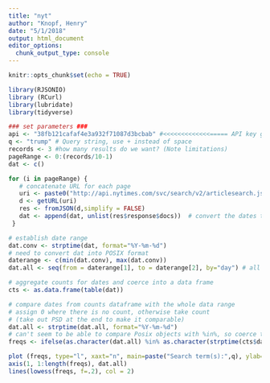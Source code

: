 ```yaml
---
title: "nyt"
author: "Knopf, Henry"
date: "5/1/2018"
output: html_document
editor_options: 
  chunk_output_type: console
---
```


```r
knitr::opts_chunk$set(echo = TRUE)
```

```r
library(RJSONIO)
library (RCurl)
library(lubridate)
library(tidyverse)
```


```r
### set parameters ###
api <- "38fb121cafaf4e3a932f71087d3bcbab" #<<<<<<<<<<<<<===== API key goes here
q <- "trump" # Query string, use + instead of space
records <- 3 #how many results do we want? (Note limitations)
pageRange <- 0:(records/10-1)
dat <- c()


```

```r
for (i in pageRange) {
   # concatenate URL for each page
   uri <- paste0("http://api.nytimes.com/svc/search/v2/articlesearch.json?q=", q, "&page=", i, "&fl=pub_date&api-key=", api)
   d <- getURL(uri)
   res <- fromJSON(d,simplify = FALSE)
   dat <- append(dat, unlist(res$response$docs))  # convert the dates to a vector and append
 }


```

```r
# establish date range
dat.conv <- strptime(dat, format="%Y-%m-%d")
# need to convert dat into POSIX format
daterange <- c(min(dat.conv), max(dat.conv))
dat.all <- seq(from = daterange[1], to = daterange[2], by="day") # all possible days


```

```r
# aggregate counts for dates and coerce into a data frame
cts <- as.data.frame(table(dat))
```

```r
# compare dates from counts dataframe with the whole data range
# assign 0 where there is no count, otherwise take count
# (take out PSD at the end to make it comparable)
dat.all <- strptime(dat.all, format="%Y-%m-%d")
# can't seem to be able to compare Posix objects with %in%, so coerce them to character for this:
freqs <- ifelse(as.character(dat.all) %in% as.character(strptime(cts$dat, format="%Y-%m-%d")), cts$Freq, 0)


```

```r
plot (freqs, type="l", xaxt="n", main=paste("Search term(s):",q), ylab="# of articles", xlab="date")
axis(1, 1:length(freqs), dat.all)
lines(lowess(freqs, f=.2), col = 2)

```